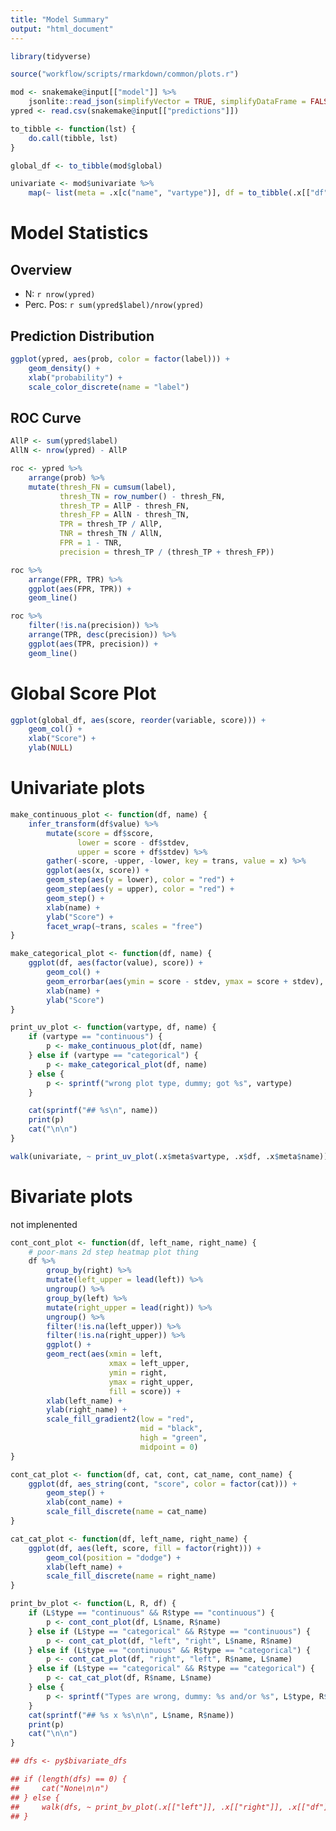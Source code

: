 ```yaml
---
title: "Model Summary"
output: "html_document"
---
```


```r
library(tidyverse)

source("workflow/scripts/rmarkdown/common/plots.r")

mod <- snakemake@input[["model"]] %>%
    jsonlite::read_json(simplifyVector = TRUE, simplifyDataFrame = FALSE)
ypred <- read.csv(snakemake@input[["predictions"]])

to_tibble <- function(lst) {
    do.call(tibble, lst)
}

global_df <- to_tibble(mod$global)

univariate <- mod$univariate %>%
    map(~ list(meta = .x[c("name", "vartype")], df = to_tibble(.x[["df"]])))

```

# Model Statistics

## Overview

* N: `r nrow(ypred)`
* Perc. Pos: `r sum(ypred$label)/nrow(ypred)`

## Prediction Distribution

```r
ggplot(ypred, aes(prob, color = factor(label))) +
    geom_density() +
    xlab("probability") +
    scale_color_discrete(name = "label")
```

## ROC Curve

```r

AllP <- sum(ypred$label)
AllN <- nrow(ypred) - AllP

roc <- ypred %>%
    arrange(prob) %>%
    mutate(thresh_FN = cumsum(label),
           thresh_TN = row_number() - thresh_FN,
           thresh_TP = AllP - thresh_FN,
           thresh_FP = AllN - thresh_TN,
           TPR = thresh_TP / AllP,
           TNR = thresh_TN / AllN,
           FPR = 1 - TNR,
           precision = thresh_TP / (thresh_TP + thresh_FP))

```

```r
roc %>%
    arrange(FPR, TPR) %>%
    ggplot(aes(FPR, TPR)) +
    geom_line()

roc %>%
    filter(!is.na(precision)) %>%
    arrange(TPR, desc(precision)) %>%
    ggplot(aes(TPR, precision)) +
    geom_line()
```

# Global Score Plot


```r
ggplot(global_df, aes(score, reorder(variable, score))) +
    geom_col() +
    xlab("Score") +
    ylab(NULL)

```

# Univariate plots

```r

make_continuous_plot <- function(df, name) {
    infer_transform(df$value) %>%
        mutate(score = df$score,
               lower = score - df$stdev,
               upper = score + df$stdev) %>%
        gather(-score, -upper, -lower, key = trans, value = x) %>%
        ggplot(aes(x, score)) +
        geom_step(aes(y = lower), color = "red") +
        geom_step(aes(y = upper), color = "red") +
        geom_step() +
        xlab(name) +
        ylab("Score") +
        facet_wrap(~trans, scales = "free")
}

make_categorical_plot <- function(df, name) {
    ggplot(df, aes(factor(value), score)) +
        geom_col() +
        geom_errorbar(aes(ymin = score - stdev, ymax = score + stdev), width = 0.1) +
        xlab(name) +
        ylab("Score")
}

print_uv_plot <- function(vartype, df, name) {
    if (vartype == "continuous") {
        p <- make_continuous_plot(df, name)
    } else if (vartype == "categorical") {
        p <- make_categorical_plot(df, name)
    } else {
        p <- sprintf("wrong plot type, dummy; got %s", vartype)
    }

    cat(sprintf("## %s\n", name))
    print(p)
    cat("\n\n")
}

walk(univariate, ~ print_uv_plot(.x$meta$vartype, .x$df, .x$meta$name))

```

# Bivariate plots

not implenented

```r

cont_cont_plot <- function(df, left_name, right_name) {
    # poor-mans 2d step heatmap plot thing
    df %>%
        group_by(right) %>%
        mutate(left_upper = lead(left)) %>%
        ungroup() %>%
        group_by(left) %>%
        mutate(right_upper = lead(right)) %>%
        ungroup() %>%
        filter(!is.na(left_upper)) %>%
        filter(!is.na(right_upper)) %>%
        ggplot() +
        geom_rect(aes(xmin = left,
                      xmax = left_upper,
                      ymin = right,
                      ymax = right_upper,
                      fill = score)) +
        xlab(left_name) +
        ylab(right_name) +
        scale_fill_gradient2(low = "red",
                             mid = "black",
                             high = "green",
                             midpoint = 0)
}

cont_cat_plot <- function(df, cat, cont, cat_name, cont_name) {
    ggplot(df, aes_string(cont, "score", color = factor(cat))) +
        geom_step() +
        xlab(cont_name) +
        scale_fill_discrete(name = cat_name)
}

cat_cat_plot <- function(df, left_name, right_name) {
    ggplot(df, aes(left, score, fill = factor(right))) +
        geom_col(position = "dodge") +
        xlab(left_name) +
        scale_fill_discrete(name = right_name)
}

print_bv_plot <- function(L, R, df) {
    if (L$type == "continuous" && R$type == "continuous") {
        p <- cont_cont_plot(df, L$name, R$name)
    } else if (L$type == "categorical" && R$type == "continuous") {
        p <- cont_cat_plot(df, "left", "right", L$name, R$name)
    } else if (L$type == "continuous" && R$type == "categorical") {
        p <- cont_cat_plot(df, "right", "left", R$name, L$name)
    } else if (L$type == "categorical" && R$type == "categorical") {
        p <- cat_cat_plot(df, R$name, L$name)
    } else {
        p <- sprintf("Types are wrong, dummy: %s and/or %s", L$type, R$type)
    }
    cat(sprintf("## %s x %s\n\n", L$name, R$name))
    print(p)
    cat("\n\n")
}

## dfs <- py$bivariate_dfs

## if (length(dfs) == 0) {
##     cat("None\n\n")
## } else {
##     walk(dfs, ~ print_bv_plot(.x[["left"]], .x[["right"]], .x[["df"]]))
## }

```
